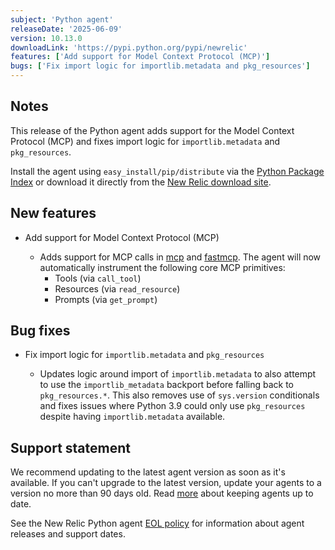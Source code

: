 ```yaml
---
subject: 'Python agent'
releaseDate: '2025-06-09'
version: 10.13.0
downloadLink: 'https://pypi.python.org/pypi/newrelic'
features: ['Add support for Model Context Protocol (MCP)']
bugs: ['Fix import logic for importlib.metadata and pkg_resources']
---
```


## Notes

This release of the Python agent adds support for the Model Context Protocol (MCP) and fixes import logic for `importlib.metadata` and `pkg_resources`.

Install the agent using `easy_install/pip/distribute` via the [Python Package Index](https://pypi.python.org/pypi/newrelic) or download it directly from the [New Relic download site](https://download.newrelic.com/python_agent/release).

## New features

* Add support for Model Context Protocol (MCP)

  * Adds support for MCP calls in [mcp](https://pypi.org/project/mcp/) and [fastmcp](https://pypi.org/project/fastmcp/). The agent will now automatically instrument the following core MCP primitives:
    * Tools (via `call_tool`)
    * Resources (via `read_resource`)
    * Prompts (via `get_prompt`)

## Bug fixes

* Fix import logic for `importlib.metadata` and `pkg_resources`

  * Updates logic around import of `importlib.metadata` to also attempt to use the `importlib_metadata` backport before falling back to `pkg_resources.*`. This also removes use of `sys.version` conditionals and fixes issues where Python 3.9 could only use `pkg_resources` despite having `importlib.metadata` available.

## Support statement

We recommend updating to the latest agent version as soon as it's available. If you can't upgrade to the latest version, update your agents to a version no more than 90 days old. Read [more](/docs/new-relic-solutions/new-relic-one/install-configure/update-new-relic-agent/) about keeping agents up to date.

See the New Relic Python agent [EOL policy](/docs/apm/agents/python-agent/getting-started/python-agent-eol-policy/) for information about agent releases and support dates.

